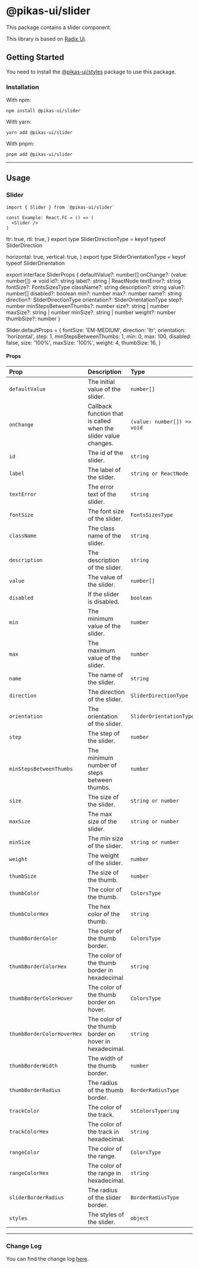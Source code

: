 # @pikas-ui/slider

This package contains a slider component.

This library is based on [Radix Ui](https://www.radix-ui.com/).

## Getting Started

You need to install the [@pikas-ui/styles](../styles/README.md) package to use this package.

### Installation

With npm:

```
npm install @pikas-ui/slider
```

With yarn:

```
yarn add @pikas-ui/slider
```

With pnpm:

```
pnpm add @pikas-ui/slider
```

---

## Usage

### Slider

```tsx
import { Slider } from `@pikas-ui/slider`

const Example: React.FC = () => (
  <Slider />
)
```

  ltr: true,
  rtl: true,
}
export type SliderDirectionType = keyof typeof SliderDirection

  horizontal: true,
  vertical: true,
}
export type SliderOrientationType = keyof typeof SliderOrientation

export interface SliderProps {
  defaultValue?: number[]
  onChange?: (value: number[]) => void
  id?: string
  label?: string | ReactNode
  textError?: string
  fontSize?: FontsSizesType
  className?: string
  description?: string
  value?: number[]
  disabled?: boolean
  min?: number
  max?: number
  name?: string
  direction?: SliderDirectionType
  orientation?: SliderOrientationType
  step?: number
  minStepsBetweenThumbs?: number
  size?: string | number
  maxSize?: string | number
  minSize?: string | number
  weight?: number
  thumbSize?: number
}

Slider.defaultProps = {
fontSize: 'EM-MEDIUM',
direction: 'ltr',
orientation: 'horizontal',
step: 1,
minStepsBetweenThumbs: 1,
min: 0,
max: 100,
disabled: false,
size: '100%',
maxSize: '100%',
weight: 4,
thumbSize: 16,
}

#### Props

| Prop                       | Description                                                     | Type                        | Default          |
| :------------------------- | :-------------------------------------------------------------- | :-------------------------- | :--------------- |
| `defaultValue`             | The initial value of the slider.                                | `number[]`                  | -                |
| `onChange`                 | Callback function that is called when the slider value changes. | `(value: number[]) => void` | -                |
| `id`                       | The id of the slider.                                           | `string`                    | -                |
| `label`                    | The label of the slider.                                        | `string or ReactNode`       | -                |
| `textError`                | The error text of the slider.                                   | `string`                    | -                |
| `fontSize`                 | The font size of the slider.                                    | `FontsSizesType`            | `EM-MEDIUM`      |
| `className`                | The class name of the slider.                                   | `string`                    | -                |
| `description`              | The description of the slider.                                  | `string`                    | -                |
| `value`                    | The value of the slider.                                        | `number[]`                  | -                |
| `disabled`                 | If the slider is disabled.                                      | `boolean`                   | `false`          |
| `min`                      | The minimum value of the slider.                                | `number`                    | `0`              |
| `max`                      | The maximum value of the slider.                                | `number`                    | `100`            |
| `name`                     | The name of the slider.                                         | `string`                    | -                |
| `direction`                | The direction of the slider.                                    | `SliderDirectionType`       | `ltr`            |
| `orientation`              | The orientation of the slider.                                  | `SliderOrientationType`     | `horizontal`     |
| `step`                     | The step of the slider.                                         | `number`                    | `1`              |
| `minStepsBetweenThumbs`    | The minimum number of steps between thumbs.                     | `number`                    | `1`              |
| `size`                     | The size of the slider.                                         | `string or number`          | `100%`           |
| `maxSize`                  | The max size of the slider.                                     | `string or number`          | `100%`           |
| `minSize`                  | The min size of the slider.                                     | `string or number`          | -                |
| `weight`                   | The weight of the slider.                                       | `number`                    | `4`              |
| `thumbSize`                | The size of the thumb.                                          | `number`                    | `16`             |
| `thumbColor`               | The color of the thumb.                                         | `ColorsType`                | `"WHITE"`        |
| `thumbColorHex`            | The hex color of the thumb.                                     | `string`                    | -                |
| `thumbBorderColor`         | The color of the thumb border.                                  | `ColorsType`                | -                |
| `thumbBorderColorHex`      | The color of the thumb border in hexadecimal                    | `string`                    | -                |
| `thumbBorderColorHover`    | The color of the thumb border on hover.                         | `ColorsType`                | `"GRAY_LIGHTER"` |
| `thumbBorderColorHoverHex` | The color of the thumb border on hover in hexadecimal.          | `string`                    | -                |
| `thumbBorderWidth`         | The width of the thumb border.                                  | `number`                    | -                |
| `thumbBorderRadius`        | The radius of the thumb border.                                 | `BorderRadiusType`          | `"round"`        |
| `trackColor`               | The color of the track.                                         | `stColorsTypering`          | `"GRAY_LIGHTER"` |
| `trackColorHex`            | The color of the track in hexadecimal.                          | `string`                    | -                |
| `rangeColor`               | The color of the range.                                         | `ColorsType`                | -                |
| `rangeColorHex`            | The color of the range in hexadecimal.                          | `string`                    | -                |
| `sliderBorderRadius`       | The radius of the slider border.                                | `BorderRadiusType`          | `"round"`        |
| `styles`                   | The styles of the slider.                                       | `object`                    | -                |

---

### Change Log

You can find the change log [here](CHANGELOG.md).
